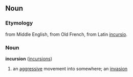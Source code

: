 ==Noun==
===Etymology===
from Middle English, from Old French, from Latin [[incursio]].
===Noun===
'''incursion''' ([[incursions]])

#an [[aggressive]] movement into somewhere; an [[invasion]]